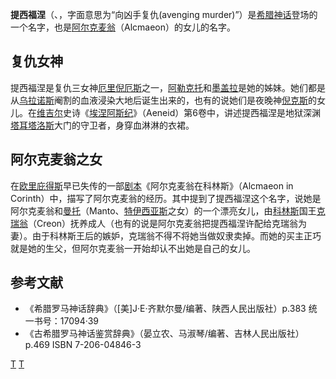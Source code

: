 {{no footnotes|time=2013-12-24T07:45:31+00:00}}{{Infobox deity|type=greek|god_of=复仇女神|mother=[[盖亚|盖亚]]|father=[[乌拉诺斯|乌拉诺斯]]|member_of=[[厄里倪厄斯|厄里倪厄斯]]|affiliation=[[克托尼俄斯|克托尼俄斯]]|siblings=[[阿莱克托|阿莱克托]]、[[墨盖拉|墨盖拉]]|script_name=[[希腊语|希腊语]]|script=Τισιφόνη|texts=[[埃涅阿斯纪|埃涅阿斯纪]]|image=The_Fury_Tisiphone_at_the_Palace_of_Athamas_LACMA_65.37.122.jpg}}'''提西福涅'''（{{lang-el|Τισιφόνη}}、{{lang-la|Tisiphone}}，字面意思为“向凶手复仇(avenging murder)”）是[[希腊神话|希腊神话]]登场的一个名字，也是[[阿尔克麦翁|阿尔克麦翁]]（Alcmaeon）的女儿的名字。

== 复仇女神 ==
提西福涅是复仇三女神[[厄里倪厄斯|厄里倪厄斯]]之一，[[阿勒克托|阿勒克托]]和[[墨盖拉|墨盖拉]]是她的姊妹。她们都是从[[乌拉诺斯|乌拉诺斯]]阉割的血液浸染大地后诞生出来的，也有的说她们是夜晚神[[倪克斯|倪克斯]]的女儿。在[[维吉尔|维吉尔]]史诗《[[埃涅阿斯纪|埃涅阿斯纪]]》（Aeneid）第6卷中，讲述提西福涅是地狱深渊[[塔耳塔洛斯|塔耳塔洛斯]]大门的守卫者，身穿血淋淋的衣裙。

== 阿尔克麦翁之女 ==
在[[欧里庇得斯|欧里庇得斯]]早已失传的一部[[剧本|剧本]]《阿尔克麦翁在科林斯》（Alcmaeon in Corinth）中，描写了阿尔克麦翁的经历。其中提到了提西福涅这个名字，说她是阿尔克麦翁和[[曼托|曼托]]（Manto、[[特伊西亚斯|特伊西亚斯]]之女）的一个漂亮女儿，由[[科林斯|科林斯]]国王[[克瑞翁|克瑞翁]]（Creon）抚养成人（也有的说是阿尔克麦翁把提西福涅许配给克瑞翁为妻）。由于科林斯王后的嫉妒，克瑞翁不得不将她当做奴隶卖掉。而她的买主正巧就是她的生父，但阿尔克麦翁一开始却认不出她是自己的女儿。

== 参考文献 ==
*《希腊罗马神话辞典》（[美]J·E·齐默尔曼/编著、陕西人民出版社）p.383 统一书号：17094·39
*《古希腊罗马神话鉴赏辞典》（晏立农、马淑琴/编著、吉林人民出版社）p.469 ISBN 7-206-04846-3

{{神話小作品}}

[[Category:希腊女神|T]]
[[Category:希腊神话人物|T]]